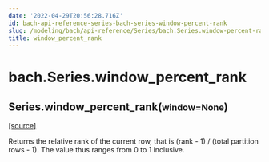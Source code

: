 ```yaml
---
date: '2022-04-29T20:56:28.716Z'
id: bach-api-reference-series-bach-series-window-percent-rank
slug: /modeling/bach/api-reference/Series/bach.Series.window-percent-rank/
title: window_percent_rank
---
```


# bach.Series.window_percent_rank

<div class="method">

<h2 class="signature-class"><span class="additional-name">Series.</span><span class="name">window_percent_rank(</span><small class="parameter-list"><span class="parameter" id="window">window=None</span></small>)</h2>


&#8203;<span class="view-source">[[source]](https://github.com/objectiv/objectiv-analytics/blob/main/bach/bach/series/series.py)</span>

<div class="content">

Returns the relative rank of the current row, that is
(rank - 1) / (total partition rows - 1).
The value thus ranges from 0 to 1 inclusive.


</div>

</div>
